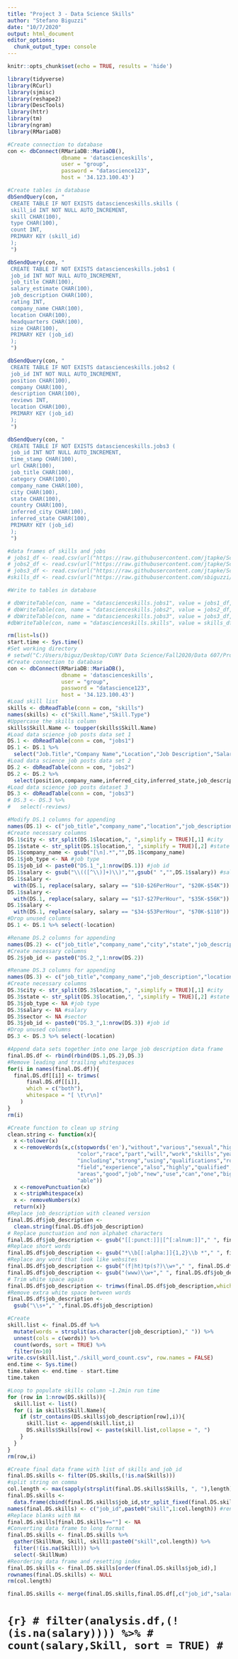 ---
title: "Project 3 - Data Science Skills"
author: "Stefano Biguzzi"
date: "10/7/2020"
output: html_document
editor_options: 
  chunk_output_type: console
---

```{r setup, include=FALSE}
knitr::opts_chunk$set(echo = TRUE, results = 'hide')
```

```{r}
library(tidyverse)
library(RCurl)
library(sjmisc)
library(reshape2)
library(DescTools)
library(httr)
library(tm)
library(ngram)
library(RMariaDB)
```

```{r}
#Create connection to database
con <- dbConnect(RMariaDB::MariaDB(),
                 dbname = 'datascienceskills',
                 user = "group", 
                 password = "datascience123", 
                 host = '34.123.100.43')
```
```{r}
#Create tables in database
dbSendQuery(con, "
 CREATE TABLE IF NOT EXISTS datascienceskills.skills (
 skill_id INT NOT NULL AUTO_INCREMENT,
 skill CHAR(100),
 type CHAR(100),
 count INT,
 PRIMARY KEY (skill_id)
 );
 ")

dbSendQuery(con, "
 CREATE TABLE IF NOT EXISTS datascienceskills.jobs1 (
 job_id INT NOT NULL AUTO_INCREMENT,
 job_title CHAR(100),
 salary_estimate CHAR(100),
 job_description CHAR(100),
 rating INT,
 company_name CHAR(100),
 location CHAR(100),
 headquarters CHAR(100),
 size CHAR(100),
 PRIMARY KEY (job_id)
 );
 ")

dbSendQuery(con, "
 CREATE TABLE IF NOT EXISTS datascienceskills.jobs2 (
 job_id INT NOT NULL AUTO_INCREMENT,
 position CHAR(100),
 company CHAR(100),
 description CHAR(100),
 reviews INT,
 location CHAR(100),
 PRIMARY KEY (job_id)
 );
 ")

dbSendQuery(con, "
 CREATE TABLE IF NOT EXISTS datascienceskills.jobs3 (
 job_id INT NOT NULL AUTO_INCREMENT,
 time_stamp CHAR(100),
 url CHAR(100),
 job_title CHAR(100),
 category CHAR(100),
 company_name CHAR(100),
 city CHAR(100),
 state CHAR(100),
 country CHAR(100),
 inferred_city CHAR(100),
 inferred_state CHAR(100),
 PRIMARY KEY (job_id)
 );
 ")
```
```{r}
#data frames of skills and jobs
# jobs1_df <- read.csv(url("https://raw.githubusercontent.com/jtapke/School-Projects/master/Project%203/jobs1.csv"))
# jobs2_df <- read.csv(url("https://raw.githubusercontent.com/jtapke/School-Projects/master/Project%203/jobs2.csv"))
# jobs3_df <- read.csv(url("https://raw.githubusercontent.com/jtapke/School-Projects/master/Project%203/jobs3.csv"))
#skills_df <- read.csv(url("https://raw.githubusercontent.com/sbiguzzi/data607project3/main/skill_word_count.csv"))

#Write to tables in database

# dbWriteTable(con, name = "datascienceskills.jobs1", value = jobs1_df, append = TRUE)
# dbWriteTable(con, name = "datascienceskills.jobs2", value = jobs2_df, append = TRUE)
# dbWriteTable(con, name = "datascienceskills.jobs3", value = jobs3_df, append = TRUE)
#dbWriteTable(con, name = "datascienceskills.skills", value = skills_df, append = TRUE)
```


```{r, results='hide',warning=FALSE}
rm(list=ls())
start.time <- Sys.time()
#Set working directory
# setwd("C:/Users/biguz/Desktop/CUNY Data Science/Fall2020/Data 607/Projects/Project 3")
#Create connection to database
con <- dbConnect(RMariaDB::MariaDB(),
                 dbname = 'datascienceskills',
                 user = "group", 
                 password = "datascience123", 
                 host = '34.123.100.43')
#Load skill list
skills <- dbReadTable(conn = con, "skills")
names(skills) <- c("Skill.Name","Skill.Type")
#Uppercase the skills column
skills$Skill.Name <- toupper(skills$Skill.Name)
#Load data science job posts data set 1
DS.1 <- dbReadTable(conn = con, "jobs1")
DS.1 <- DS.1 %>%
  select("Job.Title","Company Name","Location","Job Description","Salary Estimate","Sector")
#Load data science job posts data set 2
DS.2 <- dbReadTable(conn = con, "jobs2")
DS.2 <- DS.2 %>%
  select(position,company_name,inferred_city,inferred_state,job_description,job_type,salary_offered,category)
#Load data science job posts dataset 3
DS.3 <- dbReadTable(conn = con, "jobs3")
# DS.3 <- DS.3 %>%
#   select(-reviews)
```

```{r}
#Modify DS.1 columns for appending
names(DS.1) <- c("job_title","company_name","location","job_description","salary","sector")
#Create necessary columns
DS.1$city <- str_split(DS.1$location,", ",simplify = TRUE)[,1] #city
DS.1$state <- str_split(DS.1$location,", ",simplify = TRUE)[,2] #state
DS.1$company_name <- gsub("[\n].*","",DS.1$company_name)
DS.1$job_type <- NA #job type
DS.1$job_id <- paste0("DS.1_",1:nrow(DS.1)) #job id
DS.1$salary <- gsub("\\(([^\\)]+)\\)","",gsub(" ","",DS.1$salary)) #salary
DS.1$salary <-
  with(DS.1, replace(salary, salary == "$10-$26PerHour", "$20K-$54K"))
DS.1$salary <-
  with(DS.1, replace(salary, salary == "$17-$27PerHour", "$35K-$56K"))
DS.1$salary <-
  with(DS.1, replace(salary, salary == "$34-$53PerHour", "$70K-$110"))
#Drop unused columns
DS.1 <- DS.1 %>% select(-location)
```

```{r}
#Rename DS.2 columns for appending
names(DS.2) <- c("job_title","company_name","city","state","job_description","job_type","salary","sector")
#Create necessary columns
DS.2$job_id <- paste0("DS.2_",1:nrow(DS.2))
```

```{r}
#Rename DS.3 columns for appending
names(DS.3) <- c("job_title","company_name","job_description","location")
#Create necessary columns
DS.3$city <- str_split(DS.3$location,", ",simplify = TRUE)[,1] #city
DS.3$state <- str_split(DS.3$location,", ",simplify = TRUE)[,2] #state
DS.3$job_type <- NA #job type
DS.3$salary <- NA #salary
DS.3$sector <- NA #sector
DS.3$job_id <- paste0("DS.3_",1:nrow(DS.3)) #job id
#Drop unused columns
DS.3 <- DS.3 %>% select(-location)
```

```{r}
#Append data sets together into one large job description data frame
final.DS.df <- rbind(rbind(DS.1,DS.2),DS.3)
#Remove leading and trailing whitespaces
for(i in names(final.DS.df)){
  final.DS.df[[i]] <- trimws(
      final.DS.df[[i]],
      which = c("both"),
      whitespace = "[ \t\r\n]"
    )
}
rm(i)
```

```{r}
#Create function to clean up string
clean.string <- function(x){
  x <-tolower(x)
  x <-removeWords(x,c(stopwords('en'),"without","various","sexual","high",
                      "color","race","part","will","work","skills","years",
                      "including","strong","using","qualifications","role",
                      "field","experience","also","highly","qualified","like",
                      "areas","good","job","new","use","can","one","big","may",
                      "able"))
  x <-removePunctuation(x)
  x <-stripWhitespace(x)
  x <- removeNumbers(x)
  return(x)}
#Replace job_description with cleaned version
final.DS.df$job_description <-
  clean.string(final.DS.df$job_description)
# Replace punctuation and non alphabet characters
final.DS.df$job_description <- gsub("[[:punct:]]|[^[:alnum:]]"," ", final.DS.df$job_description)
#Replace short words
final.DS.df$job_description <- gsub("*\\b[[:alpha:]]{1,2}\\b *"," ", final.DS.df$job_description)
#Replace any word that look like websites
final.DS.df$job_description <- gsub("(f|ht)tp(s?)\\w+"," ", final.DS.df$job_description)
final.DS.df$job_description <- gsub("(www)\\w+"," ", final.DS.df$job_description)
# Trim white space again
final.DS.df$job_description <- trimws(final.DS.df$job_description,which='both',whitespace="[ ]")
#Remove extra white space between words
final.DS.df$job_description <-
  gsub("\\s+"," ",final.DS.df$job_description)
```

```{r}
#Create 
skill.list <- final.DS.df %>%
  mutate(words = strsplit(as.character(job_description)," ")) %>%
  unnest(cols = c(words)) %>%
  count(words, sort = TRUE) %>%
  filter(n>10)
write.csv(skill.list,"./skill_word_count.csv", row.names = FALSE)
end.time <- Sys.time()
time.taken <- end.time - start.time
time.taken
```


<!-- ```{r} -->
<!-- #Create simplified dataset -->
<!-- DS.skills <- final.DS.df[,c("job_id","job_description")] -->

<!-- #Initiate Skills column in simplified dataset -->
<!-- DS.skills$Skills <- NA -->
<!-- ``` -->


```{r}
#Loop to populate skills column ~1.2min run time
for (row in 1:nrow(DS.skills)){
  skill.list <- list()
  for (i in skills$Skill.Name){
    if (str_contains(DS.skills$job_description[row],i)){
      skill.list <- append(skill.list,i)
      DS.skills$Skills[row] <- paste(skill.list,collapse = ", ")
    }
  }
}
rm(row,i)
```

```{r}
#Create final data frame with list of skills and job_id
final.DS.skills <- filter(DS.skills,(!is.na(Skills)))
#split string on comma
col.length <- max(sapply(strsplit(final.DS.skills$Skills, ", "),length)) #setting max columns
final.DS.skills <-
  data.frame(cbind(final.DS.skills$job_id,str_split_fixed(final.DS.skills$Skills, ", ",n=col.length))) #one col per skill
names(final.DS.skills) <- c("job_id",paste0("skill",1:col.length)) #renaming columns
#Replace blanks with NA
final.DS.skills[final.DS.skills==""] <- NA
#Converting data frame to long format
final.DS.skills <- final.DS.skills %>% 
  gather(SkillNum, Skill, skill1:paste0("skill",col.length)) %>% 
  filter(!(is.na(Skill))) %>%
  select(-SkillNum)
#Reordering data frame and resetting index
final.DS.skills <- final.DS.skills[order(final.DS.skills$job_id),]
rownames(final.DS.skills) <- NULL
rm(col.length)
```

```{r}
final.DS.skills <- merge(final.DS.skills,final.DS.df[,c("job_id","salary","state")],by="job_id")
```
#
# ```{r}
# filter(analysis.df,(!(is.na(salary)))) %>%
#   count(salary,Skill, sort = TRUE)
# ```